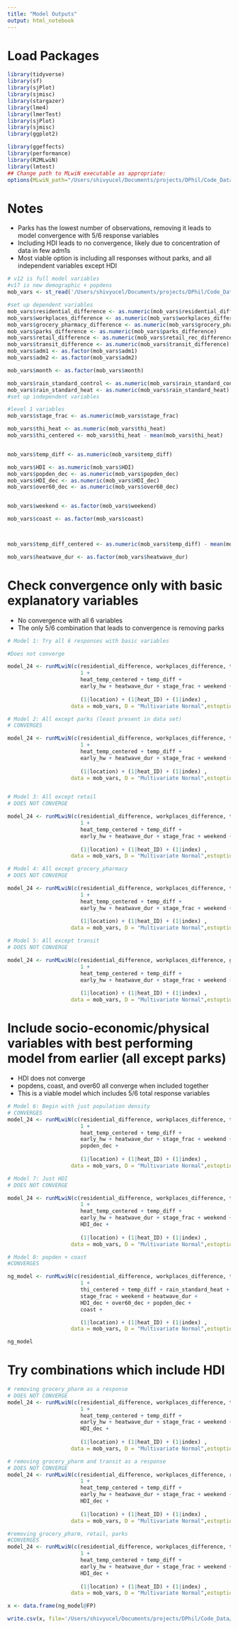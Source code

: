 ```yaml
---
title: "Model Outputs"
output: html_notebook
---
```

# Load Packages
```r
library(tidyverse)
library(sf)
library(sjPlot)
library(sjmisc)
library(stargazer)
library(lme4)
library(lmerTest)
library(sjPlot)
library(sjmisc)
library(ggplot2)

library(ggeffects)
library(performance)
library(R2MLwiN)
library(lmtest)
## Change path to MLwiN executable as appropriate:
options(MLwiN_path="/Users/shivyucel/Documents/projects/DPhil/Code_Data/mlwin/mlnscript")
```

# Notes
* Parks has the lowest number of observations, removing it leads to model convergence with 5/6 response variables
* Including HDI leads to no convergence, likely due to concentration of data in few adm1s
* Most viable option is including all responses without parks, and all independent variables except HDI


```r
# v12 is full model variables
#v17 is new demographic + popdens
mob_vars <- st_read('/Users/shivyucel/Documents/projects/DPhil/Code_Data/data/paper2/nigeria/THI_mobility_heat_w_vars_90_4SD_precip.csv')

#set up dependent variables
mob_vars$residential_difference <- as.numeric(mob_vars$residential_difference)
mob_vars$workplaces_difference <- as.numeric(mob_vars$workplaces_difference)
mob_vars$grocery_pharmacy_difference <- as.numeric(mob_vars$grocery_pharm_difference)
mob_vars$parks_difference <- as.numeric(mob_vars$parks_difference)
mob_vars$retail_difference <- as.numeric(mob_vars$retail_rec_difference)
mob_vars$transit_difference <- as.numeric(mob_vars$transit_difference)
mob_vars$adm1 <- as.factor(mob_vars$adm1)
mob_vars$adm2 <- as.factor(mob_vars$adm2)

mob_vars$month <- as.factor(mob_vars$month)

mob_vars$rain_standard_control <- as.numeric(mob_vars$rain_standard_control)
mob_vars$rain_standard_heat <- as.numeric(mob_vars$rain_standard_heat)
#set up independent variables

#level 1 variables
mob_vars$stage_frac <- as.numeric(mob_vars$stage_frac)

mob_vars$thi_heat <- as.numeric(mob_vars$thi_heat)
mob_vars$thi_centered <- mob_vars$thi_heat - mean(mob_vars$thi_heat)


mob_vars$temp_diff <- as.numeric(mob_vars$temp_diff)

mob_vars$HDI <- as.numeric(mob_vars$HDI)
mob_vars$popden_dec <- as.numeric(mob_vars$popden_dec)
mob_vars$HDI_dec <- as.numeric(mob_vars$HDI_dec)
mob_vars$over60_dec <- as.numeric(mob_vars$over60_dec)


mob_vars$weekend <- as.factor(mob_vars$weekend)

mob_vars$coast <- as.factor(mob_vars$coast)



mob_vars$temp_diff_centered <- as.numeric(mob_vars$temp_diff) - mean(mob_vars$temperature_2m_heat)

mob_vars$heatwave_dur <- as.factor(mob_vars$heatwave_dur)


```

# Check convergence only with basic explanatory variables
* No convergence with all 6 variables
* The only 5/6 combination that leads to convergence is removing parks

```r
# Model 1: Try all 6 responses with basic variables

#Does not converge

model_24 <- runMLwiN(c(residential_difference, workplaces_difference, transit_difference, grocery_pharmacy_difference, retail_difference, parks_difference) ~  
                       1 +
                       heat_temp_centered + temp_diff + 
                       early_hw + heatwave_dur + stage_frac + weekend +
                       
                       (1|location) + (1|heat_ID) + (1|index) ,
                    data = mob_vars, D = "Multivariate Normal",estoptions = list(sort.ignore=TRUE, resi.store=TRUE, maxiter = 30)  )

```

```r

# Model 2: All except parks (least present in data set)
# CONVERGES

model_24 <- runMLwiN(c(residential_difference, workplaces_difference, transit_difference, grocery_pharmacy_difference, retail_difference) ~  
                       1 +
                       heat_temp_centered + temp_diff + 
                       early_hw + heatwave_dur + stage_frac + weekend +
                       
                       (1|location) + (1|heat_ID) + (1|index) ,
                    data = mob_vars, D = "Multivariate Normal",estoptions = list(sort.ignore=TRUE, resi.store=TRUE, maxiter = 30)  )



```


```r
# Model 3: All except retail 
# DOES NOT CONVERGE

model_24 <- runMLwiN(c(residential_difference, workplaces_difference, transit_difference, grocery_pharmacy_difference, parks_difference) ~  
                       1 +
                       heat_temp_centered + temp_diff + 
                       early_hw + heatwave_dur + stage_frac + weekend +
                       
                       (1|location) + (1|heat_ID) + (1|index) ,
                    data = mob_vars, D = "Multivariate Normal",estoptions = list(sort.ignore=TRUE, resi.store=TRUE, maxiter = 30)  )


```


```r
# Model 4: All except grocery_pharmacy 
# DOES NOT CONVERGE

model_24 <- runMLwiN(c(residential_difference, workplaces_difference, transit_difference, retail_difference, parks_difference) ~  
                       1 +
                       heat_temp_centered + temp_diff + 
                       early_hw + heatwave_dur + stage_frac + weekend +
                       
                       (1|location) + (1|heat_ID) + (1|index) ,
                    data = mob_vars, D = "Multivariate Normal",estoptions = list(sort.ignore=TRUE, resi.store=TRUE, maxiter = 30)  )

```


```r
# Model 5: All except transit 
# DOES NOT CONVERGE

model_24 <- runMLwiN(c(residential_difference, workplaces_difference, grocery_pharmacy_difference, retail_difference, parks_difference) ~  
                       1 +
                       heat_temp_centered + temp_diff + 
                       early_hw + heatwave_dur + stage_frac + weekend +
                       
                       (1|location) + (1|heat_ID) + (1|index) ,
                    data = mob_vars, D = "Multivariate Normal",estoptions = list(sort.ignore=TRUE, resi.store=TRUE, maxiter = 30)  )

```


# Include socio-economic/physical variables with best performing model from earlier (all except parks)
* HDI does not converge
* popdens, coast, and over60 all converge when included together
* This is a viable model which includes 5/6 total response variables

```r
# Model 6: Begin with just population density
# CONVERGES
model_24 <- runMLwiN(c(residential_difference, workplaces_difference, transit_difference,  grocery_pharmacy_difference, retail_difference) ~  
                       1 +
                       heat_temp_centered + temp_diff + 
                       early_hw + heatwave_dur + stage_frac + weekend +
                       popden_dec +
                       
                       (1|location) + (1|heat_ID) + (1|index) ,
                    data = mob_vars, D = "Multivariate Normal",estoptions = list(sort.ignore=TRUE, resi.store=TRUE, maxiter = 30)  )

```

```r
# Model 7: Just HDI
# DOES NOT CONVERGE

model_24 <- runMLwiN(c(residential_difference, workplaces_difference, transit_difference,  grocery_pharmacy_difference, retail_difference) ~  
                       1 +
                       heat_temp_centered + temp_diff + 
                       early_hw + heatwave_dur + stage_frac + weekend +
                       HDI_dec +
                       
                       (1|location) + (1|heat_ID) + (1|index) ,
                    data = mob_vars, D = "Multivariate Normal",estoptions = list(sort.ignore=TRUE, resi.store=TRUE, maxiter = 30)  )

```

```r
# Model 8: popden + coast
#CONVERGES

ng_model <- runMLwiN(c(residential_difference, workplaces_difference, transit_difference, grocery_pharmacy_difference, retail_difference) ~  
                       1 +
                       thi_centered + temp_diff + rain_standard_heat + rain_standard_control +
                       stage_frac + weekend + heatwave_dur +
                       HDI_dec + over60_dec + popden_dec +
                       coast +

                       (1|location) + (1|heat_ID) + (1|index) ,
                    data = mob_vars, D = "Multivariate Normal",estoptions = list(sort.ignore=TRUE, resi.store=TRUE, maxiter = 100)  )

```
```r
ng_model
```


# Try combinations which include HDI
```r
# removing grocery_pharm as a response 
# DOES NOT CONVERGE
model_24 <- runMLwiN(c(residential_difference, workplaces_difference, transit_difference, retail_difference) ~  
                       1 +
                       heat_temp_centered + temp_diff + 
                       early_hw + heatwave_dur + stage_frac + weekend +
                       HDI_dec +
                       
                       (1|location) + (1|heat_ID) + (1|index) ,
                    data = mob_vars, D = "Multivariate Normal",estoptions = list(sort.ignore=TRUE, resi.store=TRUE, maxiter = 30)  )
```

```r
# removing grocery_pharm and transit as a response 
# DOES NOT CONVERGE
model_24 <- runMLwiN(c(residential_difference, workplaces_difference, retail_difference) ~  
                       1 +
                       heat_temp_centered + temp_diff + 
                       early_hw + heatwave_dur + stage_frac + weekend +
                       HDI_dec +
                       
                       (1|location) + (1|heat_ID) + (1|index) ,
                    data = mob_vars, D = "Multivariate Normal",estoptions = list(sort.ignore=TRUE, resi.store=TRUE, maxiter = 30)  )
```

```r
#removing grocery_pharm, retail, parks
#CONVERGES
model_24 <- runMLwiN(c(residential_difference, workplaces_difference, transit_difference) ~  
                       1 +
                       heat_temp_centered + temp_diff + 
                       early_hw + heatwave_dur + stage_frac + weekend +
                       HDI_dec +
                       
                       (1|location) + (1|heat_ID) + (1|index) ,
                    data = mob_vars, D = "Multivariate Normal",estoptions = list(sort.ignore=TRUE, resi.store=TRUE, maxiter = 30)  )
```



```r
x <- data.frame(ng_model@FP)

write.csv(x, file='/Users/shivyucel/Documents/projects/DPhil/Code_Data/data/regression/THI_nigeria_params_4SD_precip.csv')
```



